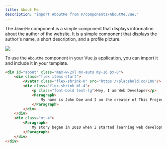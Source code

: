 ```yaml
---
title: About Me
description: "import AboutMe from @/components/AboutMe.vue;"
---
```


The `AboutMe` component is a simple component that displays information about the author of the website. It is a simple component that displays the author's name, a short description, and a profile picture.

<Frame>
    <img src="/images/components/about-me.jpg" />
</Frame>

To use the `AboutMe` component in your Vue.js application, you can import it and include it in your template.

```html resources/js/Components/AboutMe.vue
<div id="about" class="max-w-2xl mx-auto my-16 px-8">
    <div class="flex items-start">
        <Avatar class="flex-shrink-0" src="https://placehold.co/100"/>
        <div class="flex-shrink ml-4">
            <p class="font-bold text-lg">Hey, I am Web Developer</p>
            <Paragraph>
                My name is John Doe and I am the creator of This Project.
            </Paragraph>
        </div>
    </div>
    <div class="mt-4">
        <Paragraph>
            My story began in 2010 when I started learning web development. I was fascinated by the idea of creating something that can be accessed by anyone in the world. I started learning HTML, CSS, and JavaScript. I was amazed by the power of these technologies and how they can be used to create beautiful and interactive websites.
        </Paragraph>
    </div>
</div>
```
